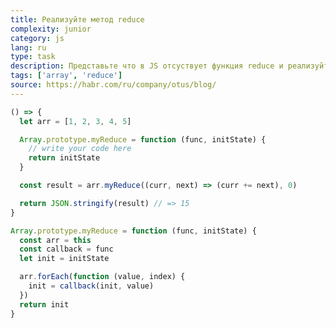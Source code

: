 ```yaml
---
title: Реализуйте метод reduce
complexity: junior
category: js
lang: ru
type: task
description: Представьте что в JS отсуствует функция reduce и реализуйте ее самостоятельно c помощью прототипов
tags: ['array', 'reduce']
source: https://habr.com/ru/company/otus/blog/
---
```


```jsx example
() => {
  let arr = [1, 2, 3, 4, 5]

  Array.prototype.myReduce = function (func, initState) {
    // write your code here
    return initState
  }

  const result = arr.myReduce((curr, next) => (curr += next), 0) 

  return JSON.stringify(result) // => 15
}
```

```js answer
Array.prototype.myReduce = function (func, initState) {
  const arr = this
  const callback = func
  let init = initState

  arr.forEach(function (value, index) {
    init = callback(init, value)
  })
  return init
}
```
